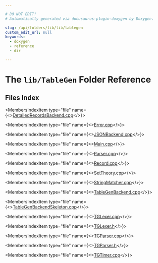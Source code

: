 ```yaml
---

# DO NOT EDIT!
# Automatically generated via docusaurus-plugin-doxygen by Doxygen.

slug: /api/folders/lib/lib/tablegen
custom_edit_url: null
keywords:
  - doxygen
  - reference
  - dir

---
```





# The `lib/TableGen` Folder Reference

<DoxygenPage pluginConfig={pluginConfig}>



## Files Index

<MembersIndex>

<MembersIndexItem
  type="file"
  name={<><a href="/docs/api/files/lib/lib/tablegen/detailedrecordsbackend-cpp">DetailedRecordsBackend.cpp</a></>}>
</MembersIndexItem>

<MembersIndexItem
  type="file"
  name={<><a href="/docs/api/files/lib/lib/tablegen/error-cpp">Error.cpp</a></>}>
</MembersIndexItem>

<MembersIndexItem
  type="file"
  name={<><a href="/docs/api/files/lib/lib/tablegen/jsonbackend-cpp">JSONBackend.cpp</a></>}>
</MembersIndexItem>

<MembersIndexItem
  type="file"
  name={<><a href="/docs/api/files/lib/lib/tablegen/main-cpp">Main.cpp</a></>}>
</MembersIndexItem>

<MembersIndexItem
  type="file"
  name={<><a href="/docs/api/files/lib/lib/tablegen/parser-cpp">Parser.cpp</a></>}>
</MembersIndexItem>

<MembersIndexItem
  type="file"
  name={<><a href="/docs/api/files/lib/lib/tablegen/record-cpp">Record.cpp</a></>}>
</MembersIndexItem>

<MembersIndexItem
  type="file"
  name={<><a href="/docs/api/files/lib/lib/tablegen/settheory-cpp">SetTheory.cpp</a></>}>
</MembersIndexItem>

<MembersIndexItem
  type="file"
  name={<><a href="/docs/api/files/lib/lib/tablegen/stringmatcher-cpp">StringMatcher.cpp</a></>}>
</MembersIndexItem>

<MembersIndexItem
  type="file"
  name={<><a href="/docs/api/files/lib/lib/tablegen/tablegenbackend-cpp">TableGenBackend.cpp</a></>}>
</MembersIndexItem>

<MembersIndexItem
  type="file"
  name={<><a href="/docs/api/files/lib/lib/tablegen/tablegenbackendskeleton-cpp">TableGenBackendSkeleton.cpp</a></>}>
</MembersIndexItem>

<MembersIndexItem
  type="file"
  name={<><a href="/docs/api/files/lib/lib/tablegen/tglexer-cpp">TGLexer.cpp</a></>}>
</MembersIndexItem>

<MembersIndexItem
  type="file"
  name={<><a href="/docs/api/files/lib/lib/tablegen/tglexer-h">TGLexer.h</a></>}>
</MembersIndexItem>

<MembersIndexItem
  type="file"
  name={<><a href="/docs/api/files/lib/lib/tablegen/tgparser-cpp">TGParser.cpp</a></>}>
</MembersIndexItem>

<MembersIndexItem
  type="file"
  name={<><a href="/docs/api/files/lib/lib/tablegen/tgparser-h">TGParser.h</a></>}>
</MembersIndexItem>

<MembersIndexItem
  type="file"
  name={<><a href="/docs/api/files/lib/lib/tablegen/tgtimer-cpp">TGTimer.cpp</a></>}>
</MembersIndexItem>

</MembersIndex>


</DoxygenPage>
